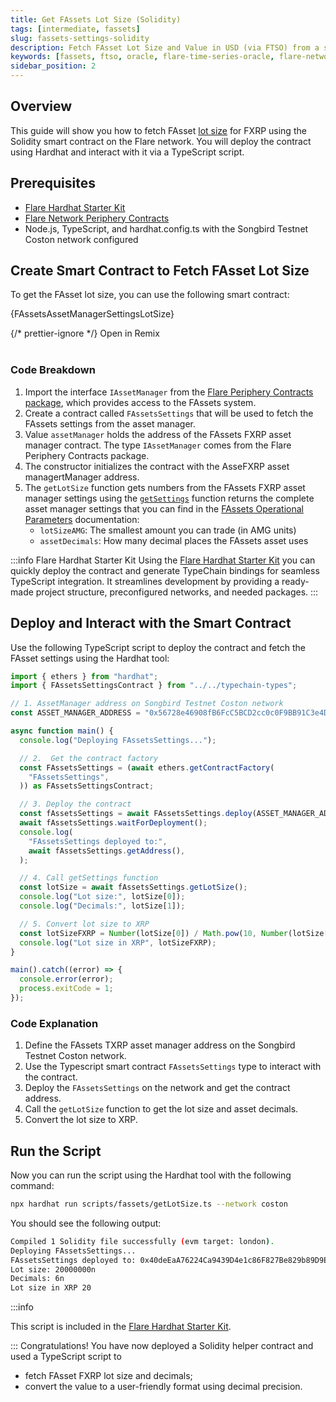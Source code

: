 ```yaml
---
title: Get FAssets Lot Size (Solidity)
tags: [intermediate, fassets]
slug: fassets-settings-solidity
description: Fetch FAsset Lot Size and Value in USD (via FTSO) from a smart contract
keywords: [fassets, ftso, oracle, flare-time-series-oracle, flare-network, node]
sidebar_position: 2
---
```



## Overview

This guide will show you how to fetch FAsset [lot size](/fassets/minting#lots) for FXRP using the Solidity smart contract on the Flare network.
You will deploy the contract using Hardhat and interact with it via a TypeScript script.

## Prerequisites

- [Flare Hardhat Starter Kit](/network/guides/hardhat-foundry-starter-kit#hardhat)
- [Flare Network Periphery Contracts](https://www.npmjs.com/package/@flarenetwork/flare-periphery-contracts)
- Node.js, TypeScript, and hardhat.config.ts with the Songbird Testnet Coston network configured

## Create Smart Contract to Fetch FAsset Lot Size

To get the FAsset lot size, you can use the following smart contract:

<CodeBlock language="solidity" title="contracts/FAssetsSettings.sol">
  {FAssetsAssetManagerSettingsLotSize}
</CodeBlock>

{/* prettier-ignore */}
<Remix fileName="FAssetsAssetManagerSettingsLotSize.sol">Open in Remix</Remix>
<br></br>

### Code Breakdown

1. Import the interface `IAssetManager` from the [Flare Periphery Contracts package](https://www.npmjs.com/package/@flarenetwork/flare-periphery-contracts), which provides access to the FAssets system.
2. Create a contract called `FAssetsSettings` that will be used to fetch the FAssets settings from the asset manager.
3. Value `assetManager` holds the address of the FAssets FXRP asset manager contract.
   The type `IAssetManager` comes from the Flare Periphery Contracts package.
4. The constructor initializes the contract with the AsseFXRP asset managertManager address.
5. The `getLotSize` function gets numbers from the FAssets FXRP asset manager settings using the [`getSettings`](/fassets/reference/IAssetManager#getsettings) function returns the complete asset manager settings that you can find in the [FAssets Operational Parameters](/fassets/operational-parameters/#asset-manager-operational-parameters) documentation:
   - `lotSizeAMG`: The smallest amount you can trade (in AMG units)
   - `assetDecimals`: How many decimal places the FAssets asset uses

:::info Flare Hardhat Starter Kit
Using the [Flare Hardhat Starter Kit](/network/guides/hardhat-foundry-starter-kit) you can quickly deploy the contract and generate TypeChain bindings for seamless TypeScript integration.
It streamlines development by providing a ready-made project structure, preconfigured networks, and needed packages.
:::

## Deploy and Interact with the Smart Contract

Use the following TypeScript script to deploy the contract and fetch the FAsset settings using the Hardhat tool:

```typescript title="scripts/fassets/getLotSize.ts"
import { ethers } from "hardhat";
import { FAssetsSettingsContract } from "../../typechain-types";

// 1. AssetManager address on Songbird Testnet Coston network
const ASSET_MANAGER_ADDRESS = "0x56728e46908fB6FcC5BCD2cc0c0F9BB91C3e4D34";

async function main() {
  console.log("Deploying FAssetsSettings...");

  // 2.  Get the contract factory
  const FAssetsSettings = (await ethers.getContractFactory(
    "FAssetsSettings",
  )) as FAssetsSettingsContract;

  // 3. Deploy the contract
  const fAssetsSettings = await FAssetsSettings.deploy(ASSET_MANAGER_ADDRESS);
  await fAssetsSettings.waitForDeployment();
  console.log(
    "FAssetsSettings deployed to:",
    await fAssetsSettings.getAddress(),
  );

  // 4. Call getSettings function
  const lotSize = await fAssetsSettings.getLotSize();
  console.log("Lot size:", lotSize[0]);
  console.log("Decimals:", lotSize[1]);

  // 5. Convert lot size to XRP
  const lotSizeFXRP = Number(lotSize[0]) / Math.pow(10, Number(lotSize[1]));
  console.log("Lot size in XRP", lotSizeFXRP);
}

main().catch((error) => {
  console.error(error);
  process.exitCode = 1;
});
```

### Code Explanation

1. Define the FAssets TXRP asset manager address on the Songbird Testnet Coston network.
2. Use the Typescript smart contract `FAssetsSettings` type to interact with the contract.
3. Deploy the `FAssetsSettings` on the network and get the contract address.
4. Call the `getLotSize` function to get the lot size and asset decimals.
5. Convert the lot size to XRP.

## Run the Script

Now you can run the script using the Hardhat tool with the following command:

```bash
npx hardhat run scripts/fassets/getLotSize.ts --network coston
```

You should see the following output:

```bash
Compiled 1 Solidity file successfully (evm target: london).
Deploying FAssetsSettings...
FAssetsSettings deployed to: 0x40deEaA76224Ca9439D4e1c86F827Be829b89D9E
Lot size: 20000000n
Decimals: 6n
Lot size in XRP 20
```

:::info

This script is included in the [Flare Hardhat Starter Kit](https://github.com/flare-foundation/flare-hardhat-starter).

:::
Congratulations! You have now deployed a Solidity helper contract and used a TypeScript script to

- fetch FAsset FXRP lot size and decimals;
- convert the value to a user-friendly format using decimal precision.

<ExploringAdditionalParameters />
